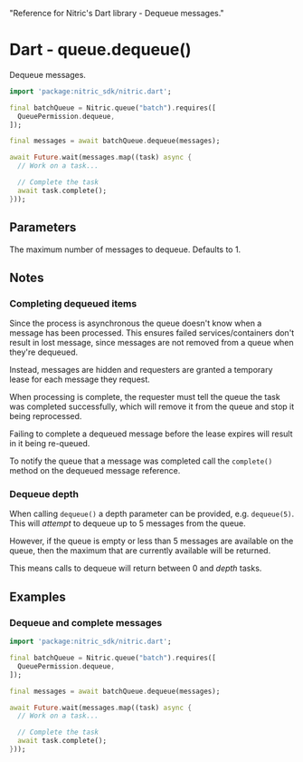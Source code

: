   "Reference for Nitric's Dart library - Dequeue messages."

# Dart - queue.dequeue()

Dequeue messages.

```dart
import 'package:nitric_sdk/nitric.dart';

final batchQueue = Nitric.queue("batch").requires([
  QueuePermission.dequeue,
]);

final messages = await batchQueue.dequeue(messages);

await Future.wait(messages.map((task) async {
  // Work on a task...

  // Complete the task
  await task.complete();
}));
```

## Parameters

<Properties>
  <Property name="depth" type="int">
    The maximum number of messages to dequeue. Defaults to 1.
  </Property>
</Properties>

## Notes

### Completing dequeued items

Since the process is asynchronous the queue doesn't know when a message has been processed. This ensures failed services/containers don't result in lost message, since messages are not removed from a queue when they're dequeued.

Instead, messages are hidden and requesters are granted a temporary lease for each message they request.

When processing is complete, the requester must tell the queue the task was completed successfully, which will remove it from the queue and stop it being reprocessed.

<Note>
  Failing to complete a dequeued message before the lease expires will result in
  it being re-queued.
</Note>

To notify the queue that a message was completed call the `complete()` method on the dequeued message reference.

### Dequeue depth

When calling `dequeue()` a depth parameter can be provided, e.g. `dequeue(5)`. This will _attempt_ to dequeue up to 5 messages from the queue.

However, if the queue is empty or less than 5 messages are available on the queue, then the maximum that are currently available will be returned.

This means calls to dequeue will return between 0 and _depth_ tasks.

## Examples

### Dequeue and complete messages

```dart
import 'package:nitric_sdk/nitric.dart';

final batchQueue = Nitric.queue("batch").requires([
  QueuePermission.dequeue,
]);

final messages = await batchQueue.dequeue(messages);

await Future.wait(messages.map((task) async {
  // Work on a task...

  // Complete the task
  await task.complete();
}));
```

